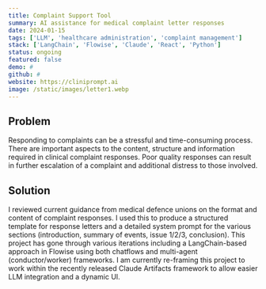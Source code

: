 ```yaml
---
title: Complaint Support Tool
summary: AI assistance for medical complaint letter responses
date: 2024-01-15
tags: ['LLM', 'healthcare administration', 'complaint management']
stack: ['LangChain', 'Flowise', 'Claude', 'React', 'Python']
status: ongoing
featured: false
demo: #
github: #
website: https://cliniprompt.ai
image: /static/images/letter1.webp
---
```


## Problem

Responding to complaints can be a stressful and time-consuming process. There are important aspects to the content, structure and information required in clinical complaint responses. Poor quality responses can result in further escalation of a complaint and additional distress to those involved.

## Solution

I reviewed current guidance from medical defence unions on the format and content of complaint responses. I used this to produce a structured template for response letters and a detailed system prompt for the various sections (introduction, summary of events, issue 1/2/3, conclusion). This project has gone through various iterations including a LangChain-based approach in Flowise using both chatflows and multi-agent (conductor/worker) frameworks. I am currently re-framing this project to work within the recently released Claude Artifacts framework to allow easier LLM integration and a dynamic UI.
